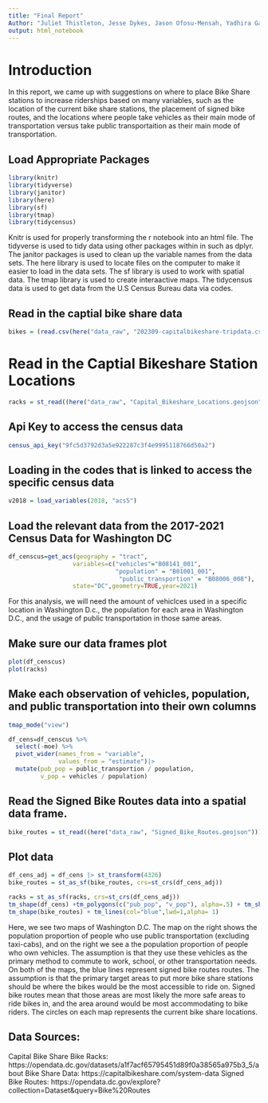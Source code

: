 ```yaml
---
title: "Final Report"
Author: "Juliet Thistleton, Jesse Dykes, Jason Ofosu-Mensah, Yadhira Garcia"
output: html_notebook
---
```


# Introduction

In this report, we came up with suggestions on where to place Bike Share stations to increase riderships based on many variables, such as the location of the current bike share stations, the placement of signed bike routes, and the locations where people take vehicles as their main mode of transportation versus take public transportaition as their main mode of transportation. 

## Load Appropriate Packages

```r
library(knitr)
library(tidyverse)
library(janitor)
library(here) 
library(sf) 
library(tmap)
library(tidycensus)
```
Knitr is used for properly transforming the r notebook into an html file.
The tidyverse is used to tidy data using other packages within in such as dplyr.
The janitor packages is used to clean up the variable names from the data sets.
The here library is used to locate files on the computer to make it easier to load in the data sets.
The sf library is used to work with spatial data.
The tmap library is used to create interaactive maps.
The tidycensus data is used to get data from the U.S Census Bureau data via codes. 

## Read in the captial bike share data

```r
bikes = (read.csv(here("data_raw", "202309-capitalbikeshare-tripdata.csv"))) |> clean_names()
```

# Read in the Captial Bikeshare Station Locations

```r
racks = st_read((here("data_raw", "Capital_Bikeshare_Locations.geojson"))) |> clean_names() 
```
 
## Api Key to access the census data
```r
census_api_key("9fc5d3792d3a5e922287c3f4e9995118766d50a2")

```

## Loading in the codes that is linked to access the specific census data 
```r
v2018 = load_variables(2018, "acs5")
```

## Load the relevant data from the 2017-2021 Census Data for Washington DC

```r
df_censcus=get_acs(geography = "tract",
                  variables=c("vehicles"="B08141_001",
                              "population" = "B01001_001",
                               "public_transportion" = "B08006_008"),
                  state="DC",geometry=TRUE,year=2021) 
```
For this analysis, we will need the amount of vehiclces used in a specific location in Washington D.c., the population for each area in Washington D.C., and the usage of public transportation in those same areas. 

## Make sure our data frames plot

```r
plot(df_censcus)
plot(racks)
```

## Make each observation of vehicles, population, and public transportation into their own columns

```r

tmap_mode("view")

df_cens=df_censcus %>% 
  select(-moe) %>% 
  pivot_wider(names_from = "variable", 
              values_from = "estimate")|> 
  mutate(pub_pop = public_transportion / population,
         v_pop = vehicles / population)

```


## Read the Signed Bike Routes data into a spatial data frame. 
```r
bike_routes = st_read((here("data_raw", "Signed_Bike_Routes.geojson"))) |> clean_names() 
```

## Plot data
```r
df_cens_adj = df_cens |> st_transform(4326)
bike_routes = st_as_sf(bike_routes, crs=st_crs(df_cens_adj))

racks = st_as_sf(racks, crs=st_crs(df_cens_adj))
tm_shape(df_cens) +tm_polygons(c("pub_pop", "v_pop"), alpha=.5) + tm_shape(racks) +tm_symbols(size = 0.1, alpha = 0.5) +   
tm_shape(bike_routes) + tm_lines(col="blue",lwd=1,alpha= 1)
```

Here, we see two maps of Washington D.C. The map on the right shows the population proportion of people who use public transportation (excluding taxi-cabs), and on the right we see a the population proportion of people who own vehicles. The assumption is that they use these vehicles as the primary method to commute to work, school, or other transportation needs. On both of the maps, the blue lines represent signed bike routes routes. The assumption is that the primary target areas to put more bike share stations should be where the bikes would be the most accessible to ride on. Signed bike routes mean that those areas are most likely the more safe areas to ride bikes in, and the area around would be most accommodating to bike riders. The circles on each map represents the current bike share locations. 



## Data Sources:

Capital Bike Share Bike Racks: https://opendata.dc.gov/datasets/a1f7acf65795451d89f0a38565a975b3_5/about
Bike Share Data: https://capitalbikeshare.com/system-data
Signed Bike Routes: https://opendata.dc.gov/explore?collection=Dataset&query=Bike%20Routes